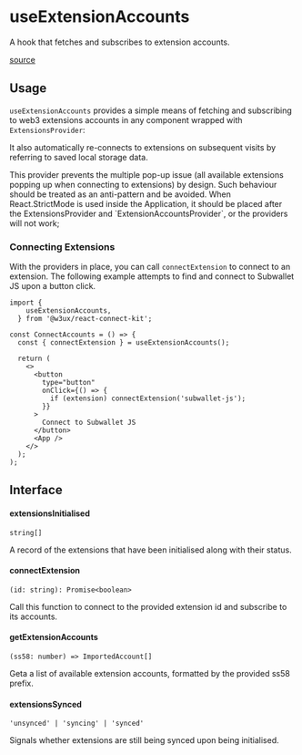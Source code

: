 
# useExtensionAccounts

A hook that fetches and subscribes to extension accounts.

[source](https://github.com/w3ux/w3ux-library/tree/main/library/react-connect-kit/src/Extensions/Accounts/index.tsx)

## Usage

`useExtensionAccounts` provides a simple means of fetching and subscribing to web3 extensions accounts in any component wrapped with `ExtensionsProvider`:

It also automatically re-connects to extensions on subsequent visits by referring to saved local
storage data.

<Callout type="note">
  This provider prevents the multiple pop-up issue (all available extensions popping up when connecting to extensions) by design. Such behaviour should be treated as an anti-pattern and be avoided.
</Callout>

<Callout type="warning">
  When React.StrictMode is used inside the Application, it should be placed after the ExtensionsProvider and `ExtensionAccountsProvider`, or the providers will not work;
</Callout>

### Connecting Extensions

With the providers in place, you can call `connectExtension` to connect to an extension. The following example attempts to find and connect to Subwallet JS upon a button click.

```tsx
import {
    useExtensionAccounts,
  } from '@w3ux/react-connect-kit';

const ConnectAccounts = () => {
  const { connectExtension } = useExtensionAccounts();

  return (
    <>
      <button
        type="button"
        onClick={() => {
          if (extension) connectExtension('subwallet-js');
        }}
      >
        Connect to Subwallet JS
      </button>
      <App />
    </>
  );
);
```

## Interface

#### extensionsInitialised
`string[]`

A record of the extensions that have been initialised along with their status.


#### connectExtension
`(id: string): Promise<boolean>`

Call this function to connect to the provided extension id and subscribe to its accounts.

#### getExtensionAccounts
`(ss58: number) => ImportedAccount[]`

Geta a list of available extension accounts, formatted by the provided ss58 prefix.

#### extensionsSynced
`'unsynced' | 'syncing' | 'synced'`

Signals whether extensions are still being synced upon being initialised.